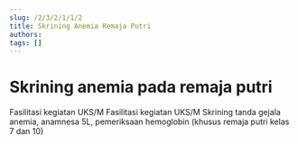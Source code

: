 ```yaml
---
slug: /2/3/2/1/1/2
title: Skrining Anemia Remaja Putri
authors: 
tags: []
---
```



# Skrining anemia pada remaja putri

<Tabs>
<TabItem value='puskesmas' label='Puskesmas'>
Fasilitasi kegiatan UKS/M
</TabItem>
<TabItem value='pustu' label='Pustu'>
Fasilitasi kegiatan UKS/M
</TabItem>
<TabItem value='sekolah' label='Sekolah'>
Skrining tanda gejala anemia, anamnesa 5L, pemeriksaan hemoglobin (khusus remaja putri kelas 7 dan  10)
</TabItem>
</Tabs>
